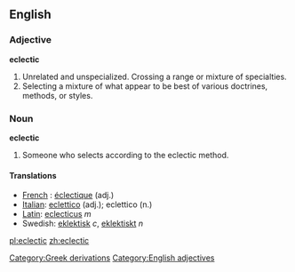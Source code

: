 ==English==

===Adjective===
'''eclectic'''
#Unrelated and unspecialized. Crossing a range or mixture of specialties.
#Selecting a mixture of what appear to be best of various doctrines, methods, or styles.

===Noun===
'''eclectic'''
#Someone who selects according to the eclectic method.

====Translations====
*[[French]] : [[:fr:éclectique|éclectique]] (adj.)
*[[Italian]]: [[:it:eclettico|eclettico]] (adj.); eclettico (n.)
*[[Latin]]: [[:la:eclecticus|eclecticus]] ''m''
*Swedish: [[:sv:eklektisk|eklektisk]] ''c'', [[:sv:eklektiskt|eklektiskt]] ''n''

[[Category:Greek derivations]]
[[Category:English adjectives]]

[[pl:eclectic]]
[[zh:eclectic]]